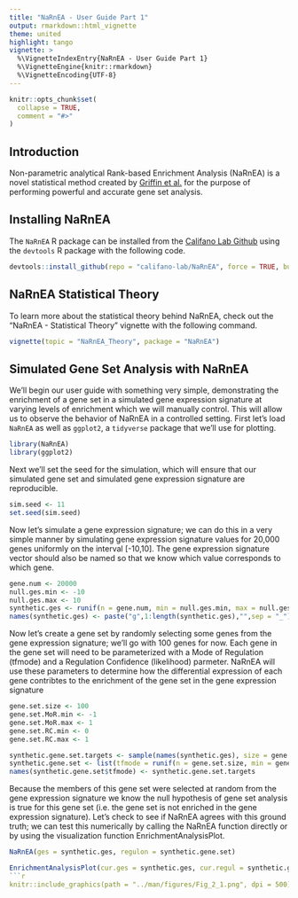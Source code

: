 ```yaml
---
title: "NaRnEA - User Guide Part 1"
output: rmarkdown::html_vignette
theme: united
highlight: tango
vignette: >
  %\VignetteIndexEntry{NaRnEA - User Guide Part 1}
  %\VignetteEngine{knitr::rmarkdown}
  %\VignetteEncoding{UTF-8}
---
```


```r
knitr::opts_chunk$set(
  collapse = TRUE,
  comment = "#>"
)
```

## Introduction

Non-parametric analytical Rank-based Enrichment Analysis (NaRnEA) is a novel statistical method created by [Griffin et al.](https://www.biorxiv.org/search/NaRnEA) for the purpose of performing powerful and accurate gene set analysis. 

## Installing NaRnEA

The `NaRnEA` R package can be installed from the [Califano Lab Github](https://github.com/califano-lab/NaRnEA) using the `devtools` R package with the following code.
```r
devtools::install_github(repo = "califano-lab/NaRnEA", force = TRUE, build_vignettes = TRUE)
```

## NaRnEA Statistical Theory

To learn more about the statistical theory behind NaRnEA, check out the "NaRnEA - Statistical Theory" vignette with the following command.
```r
vignette(topic = "NaRnEA_Theory", package = "NaRnEA")
```

## Simulated Gene Set Analysis with NaRnEA

We'll begin our user guide with something very simple, demonstrating the enrichment of a gene set in a simulated gene expression signature at varying levels of enrichment which we will manually control. This will allow us to observe the behavior of NaRnEA in a controlled setting. First let's load `NaRnEA` as well as `ggplot2`, a `tidyverse` package that we'll use for plotting.
```r
library(NaRnEA)
library(ggplot2)
```

Next we'll set the seed for the simulation, which will ensure that our simulated gene set and simulated gene expression signature are reproducible.
```r
sim.seed <- 11
set.seed(sim.seed)
```

Now let's simulate a gene expression signature; we can do this in a very simple manner by simulating gene expression signature values for 20,000 genes uniformly on the interval [-10,10]. The gene expression signature vector should also be named so that we know which value corresponds to which gene.
```r
gene.num <- 20000
null.ges.min <- -10
null.ges.max <- 10
synthetic.ges <- runif(n = gene.num, min = null.ges.min, max = null.ges.max)
names(synthetic.ges) <- paste("g",1:length(synthetic.ges),"",sep = "_")
```

Now let's create a gene set by randomly selecting some genes from the gene expression signature; we'll go with 100 genes for now. Each gene in the gene set will need to be parameterized with a Mode of Regulation (tfmode) and a Regulation Confidence (likelihood) parmeter. NaRnEA will use these parameters to determine how the differential expression of each gene contribtes to the enrichment of the gene set in the gene expression signature
```r
gene.set.size <- 100
gene.set.MoR.min <- -1
gene.set.MoR.max <- 1
gene.set.RC.min <- 0
gene.set.RC.max <- 1

synthetic.gene.set.targets <- sample(names(synthetic.ges), size = gene.set.size)
synthetic.gene.set <- list(tfmode = runif(n = gene.set.size, min = gene.set.MoR.min, max = gene.set.MoR.max), likelihood = runif(n = gene.set.size, min = gene.set.RC.min, max = gene.set.RC.max))
names(synthetic.gene.set$tfmode) <- synthetic.gene.set.targets
```

Because the members of this gene set were selected at random from the gene expression signature we know the null hypothesis of gene set analysis is true for this gene set (i.e. the gene set is not enriched in the gene expression signature). Let's check to see if NaRnEA agrees with this ground truth; we can test this numerically by calling the NaRnEA function directly or by using the visualization function EnrichmentAnalysisPlot.
```r
NaRnEA(ges = synthetic.ges, regulon = synthetic.gene.set)

EnrichmentAnalysisPlot(cur.ges = synthetic.ges, cur.regul = synthetic.gene.set)
```r
knitr::include_graphics(path = "../man/figures/Fig_2_1.png", dpi = 500)
```








